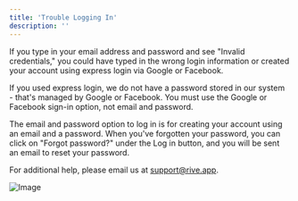 ```yaml
---
title: 'Trouble Logging In'
description: ''
---
```


If you type in your email address and password and see "Invalid credentials," you could have typed in the wrong login information or created your account using express login via Google or Facebook.

If you used express login, we do not have a password stored in our system - that's managed by Google or Facebook. You must use the Google or Facebook sign-in option, not email and password.

The email and password option to log in is for creating your account using an email and a password. When you've forgotten your password, you can click on "Forgot password?" under the Log in button, and you will be sent an email to reset your password.

For additional help, please email us at [support@rive.app](mailto:support@rive.app).

![Image](https://ucarecdn.com/34f3f638-826b-4779-be26-4e36482b5e47/)